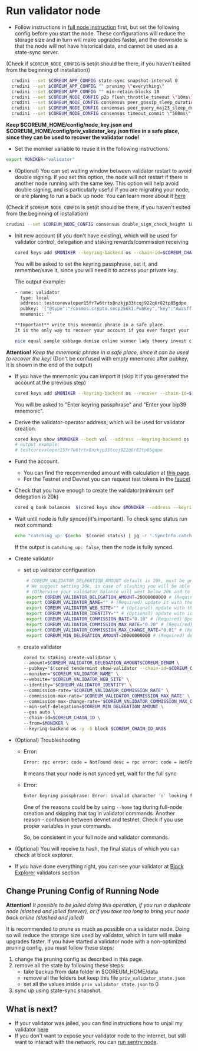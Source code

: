 # Run validator node

* Follow instructions in [full node instruction](/docs/next/nodes-and-validators/run-full-node) first, but set the following config before
you start the node. These configurations will reduce the storage size and in turn will make
upgrades faster, and the downside is that the node will not have historical data, and cannot be used
as a state-sync server.

(Check if `$COREUM_NODE_CONFIG` is set(it should be there, if you haven't exited from the beginning of installation))
```bash
  crudini --set $COREUM_APP_CONFIG state-sync snapshot-interval 0
  crudini --set $COREUM_APP_CONFIG "" pruning \"everything\"
  crudini --set $COREUM_APP_CONFIG "" min-retain-blocks 10
  crudini --set $COREUM_NODE_CONFIG p2p flush_throttle_timeout \"10ms\"
  crudini --set $COREUM_NODE_CONFIG consensus peer_gossip_sleep_duration \"10ms\"
  crudini --set $COREUM_NODE_CONFIG consensus peer_query_maj23_sleep_duration \"10ms\"
  crudini --set $COREUM_NODE_CONFIG consensus timeout_commit \"500ms\"
```

  **Keep $COREUM_HOME/config/node_key.json and $COREUM_HOME/config/priv_validator_key.json files in a safe place, since they
  can be used to recover the validator node!**

* Set the moniker variable to reuse it in the following instructions.
```bash
export MONIKER="validator"
```

* (Optional) You can set waiting window between validator restart to avoid double signing.
If you set this option, the node will not restart if there is another node running with
the same key. This option will help avoid double signing, and is particularly useful if you
are migrating your node, or are planing to run a back up node. You can learn more about it
<a className="text-[#24D494] font-bold" href="https://docs.tendermint.com/v0.34/tendermint-core/validators.html#local-configuration" target="_blank">here</a>

(Check if `$COREUM_NODE_CONFIG` is set(it should be there, if you haven't exited from the beginning of installation)
```bash
crudini --set $COREUM_NODE_CONFIG consensus double_sign_check_height 10
```


* Init new account (if you don't have existing),
  which will be used for validator control, delegation and staking rewards/commission receiving

  ```bash
  cored keys add $MONIKER --keyring-backend os --chain-id=$COREUM_CHAIN_ID
  ```

  You will be asked to set the keyring passphrase, set it, and remember/save it, since you will need it to access your
  private key.

  The output example:

  ```bash
  - name: validator
    type: local
    address: testcorevaloper15fr7w6trtx8nzkjp33tcqj922q6r82tp05gdpe
    pubkey: '{"@type":"/cosmos.crypto.secp256k1.PubKey","key":"AwzsffiidUiFtmNng5pLTH6cj1hv4Ufa+zKZpmRVGfNk"}'
    mnemonic: ""

  **Important** write this mnemonic phrase in a safe place.
  It is the only way to recover your account if you ever forget your password.

  nice equal sample cabbage demise online winner lady theory invest clarify organ divorce wheel patient gap group endless security price smoke insane link position
  ```

**Attention!** *Keep the mnemonic phrase in a safe place, since it can be used to recover the key!*
(Don't be confused with empty mnemonic after pubkey, it is shown in the end of the output)

* If you have the mnemonic you can import it (skip it if you generated the account at the previous step)

  ```bash
  cored keys add $MONIKER --keyring-backend os --recover --chain-id=$COREUM_CHAIN_ID
  ```

  You will be asked to "Enter keyring passphrase" and "Enter your bip39 mnemonic".

* Derive the validator-operator address, which will be used for validator creation.
  ```bash
  cored keys show $MONIKER --bech val --address --keyring-backend os --chain-id=$COREUM_CHAIN_ID
  # output example:
  # testcorevaloper15fr7w6trtx8nzkjp33tcqj922q6r82tp05gdpe
  ```

* Fund the account.
  * You can find the recommended amount with calculation at [this page](/docs/next/nodes-and-validators/essentials/how-much-fund-to-create-validator).
  * For the Testnet and Devnet you can request test tokens in the <a className="text-[#24D494] font-bold" href="/docs/next/tools-and-ecosystem/faucet" target="_blank">faucet</a>

* Check that you have enough to create the validator(minimum self delegation is 20k)

  ```bash
  cored q bank balances  $(cored keys show $MONIKER --address --keyring-backend os --chain-id=$COREUM_CHAIN_ID) --denom $COREUM_DENOM --node=$COREUM_NODE --chain-id=$COREUM_CHAIN_ID
  ```


* Wait until node is fully synced(it's important). To check sync status run next command:

  ```bash
  echo "catching_up: $(echo  $(cored status) | jq -r '.SyncInfo.catching_up')"
  ```
  If the output is `catching_up: false`, then the node is fully synced.

* Create validator
  * set up validator configuration
    ```bash
     # COREUM_VALIDATOR_DELEGATION_AMOUNT default is 20k, must be grater or equal COREUM_MIN_DELEGATION_AMOUNT.
     # We suggest setting 30k, in case of slashing you will be able to unjail validator without replenishing your balance.
     # (Otherwise your validator balance will went below 20k and to start it you should transfer tokens first)
     export COREUM_VALIDATOR_DELEGATION_AMOUNT=20000000000 # (Required)
     export COREUM_VALIDATOR_NAME="" # (Required) update it with the name which is visible on the explorer
     export COREUM_VALIDATOR_WEB_SITE="" # (Optional) update with the site
     export COREUM_VALIDATOR_IDENTITY="" # (Optional) update with identity id, which can generated on the site https://keybase.io/
     export COREUM_VALIDATOR_COMMISSION_RATE="0.10" # (Required) Update with your commission rate
     export COREUM_VALIDATOR_COMMISSION_MAX_RATE="0.20" # (Required) Update with your commission max rate
     export COREUM_VALIDATOR_COMMISSION_MAX_CHANGE_RATE="0.01" # (Required) Update with your commission max change rate
     export COREUM_MIN_DELEGATION_AMOUNT=20000000000 # (Required) default 20k, must be grater or equal min_self_delegation parameter on the current chain
    ```

  * create validator
       ```bash
       cored tx staking create-validator \
       --amount=$COREUM_VALIDATOR_DELEGATION_AMOUNT$COREUM_DENOM \
       --pubkey="$(cored tendermint show-validator --chain-id=$COREUM_CHAIN_ID)" \
       --moniker="$COREUM_VALIDATOR_NAME" \
       --website="$COREUM_VALIDATOR_WEB_SITE" \
       --identity="$COREUM_VALIDATOR_IDENTITY" \
       --commission-rate="$COREUM_VALIDATOR_COMMISSION_RATE" \
       --commission-max-rate="$COREUM_VALIDATOR_COMMISSION_MAX_RATE" \
       --commission-max-change-rate="$COREUM_VALIDATOR_COMMISSION_MAX_CHANGE_RATE" \
       --min-self-delegation=$COREUM_MIN_DELEGATION_AMOUNT \
       --gas auto \
       --chain-id=$COREUM_CHAIN_ID \
       --from=$MONIKER \
       --keyring-backend os -y -b block $COREUM_CHAIN_ID_ARGS
       ```

* (Optional) Troubleshooting
  * Error:
     ```bash
     Error: rpc error: code = NotFound desc = rpc error: code = NotFound desc = account testcore15fr7w6trtx8nzkjp33tcqj922q6r82tp077avs not found: key not found
     ```
     It means that your node is not synced yet, wait for the full sync
  * Error:
    ```bash
    Enter keyring passphrase: Error: invalid character 'o' looking for beginning of value Usage: cored tx staking create-validator [flags]
    ```
    One of the reasons could be by using `--home` tag during full-node creation and skipping that tag in validator commands.
    Another reason - confusion between devnet and testnet. Check if you use proper variables in your commands.

    So, be consistent in your full node and validator commands.

* (Optional) You will receive tx hash, the final status of which you can check at block explorer.

* If you have done everything right, you can see your validator at [Block Explorer](/docs/next/tools-and-ecosystem/blockchain-explorers) validators section

## Change Pruning Config of Running Node
**Attention!** *It possible to be jailed doing this operation, if you run a duplicate node
(slashed and jailed forever), or if you take too long to bring your node back online (slashed and jailed)*

It is recommended to prune as much as possible on a validator node. Doing so will reduce the storage
size used by validator, which in turn will make upgrades faster.
If you have started a validator node with a non-optimized pruning config, you must follow these steps:
1. change the pruning config as described in this page.
2. remove all the state by following these steps:
    - take backup from data folder in $COREUM_HOME/data
    - remove all the folders but keep this file `priv_validator_state.json`
    - set all the values inside `priv_validator_state.json` to 0
4. sync up using state-sync snapshot.
## What is next?

- If your validator was jailed, you can find instructions how to unjail my validator [here](/docs/next/nodes-and-validators/validator/unjail-validator)
- If you don't want to expose your validator node to the internet, but still want to interact with the network,
  rou can [run sentry node](/docs/next/nodes-and-validators/validator/run-sentry).
